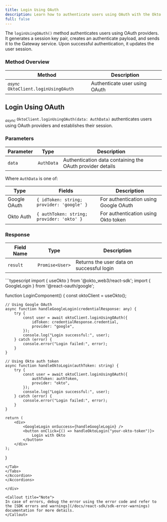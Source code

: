 ```yaml
---
title: Login Using OAuth
description: Learn how to authenticate users using OAuth with the Okto SDK.
full: false
---
```




The `loginUsingOAuth()` method authenticates users using OAuth providers. It generates a session key pair, creates an authenticate payload, and sends it to the Gateway service. Upon successful authentication, it updates the user session.

### Method Overview

| Method | Description |
|---------|-------------|
| <sub><i>async</i></sub> `OktoClient.loginUsingOAuth` | Authenticate user using OAuth |

<div className="method-box">

## Login Using OAuth

<sub><i>async</i></sub> `OktoClient.loginUsingOAuth(data: AuthData)` authenticates users using OAuth providers and establishes their session.

### Parameters

| Parameter | Type | Description |
|-----------|------|-------------|
| `data` | `AuthData` | Authentication data containing the OAuth provider details |

Where `AuthData` is one of:

| Type | Fields | Description |
|------|--------|-------------|
| Google OAuth | `{ idToken: string; provider: 'google' }` | For authentication using Google OAuth |
| Okto Auth | `{ authToken: string; provider: 'okto' }` | For authentication using Okto token |

### Response

<Callout title="Success Response">

| Field Name | Type | Description |
|------------|------|-------------|
| `result` | `Promise<User>` | Returns the user data on successful login |

</Callout>

<Accordions>
<Accordion title="Example">
<Tabs items={['TypeScript']}>
<Tab value="TypeScript">
```typescript
import { useOkto } from '@okto_web3/react-sdk';
import { GoogleLogin } from '@react-oauth/google';

function LoginComponent() {
    const oktoClient = useOkto();

    // Using Google OAuth
    async function handleGoogleLogin(credentialResponse: any) {
        try {
            const user = await oktoClient.loginUsingOAuth({
                idToken: credentialResponse.credential,
                provider: "google",
            });
            console.log("Login successful:", user);
        } catch (error) {
            console.error("Login failed:", error);
        }
    }

    // Using Okto auth token
    async function handleOktoLogin(authToken: string) {
        try {
            const user = await oktoClient.loginUsingOAuth({
                authToken: authToken,
                provider: "okto",
            });
            console.log("Login successful:", user);
        } catch (error) {
            console.error("Login failed:", error);
        }
    }

    return (
        <div>
            <GoogleLogin onSuccess={handleGoogleLogin} />
            <button onClick={() => handleOktoLogin("your-okto-token")}>
                Login with Okto
            </button>
        </div>
    );
}
```
</Tab>
</Tabs>
</Accordion>
</Accordions>

</div>

<Callout title="Note">
In case of errors, debug the error using the error code and refer to the [SDK errors and warnings](/docs/react-sdk/sdk-error-warnings) documentation for more details.
</Callout>